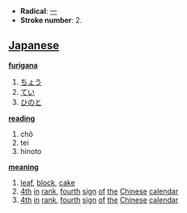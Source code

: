 * '''Radical''': [[一]]
* '''Stroke number''': 2. 

== [[Japanese]] ==

'''[[furigana]]'''
# [[ちょう]]
# [[てい]]
# [[ひのと]]

'''[[reading]]'''
# chô
# tei
# hinoto

'''[[meaning]]'''
# [[leaf]], [[block]], [[cake]]
# [[4th]] [[in]] [[rank]], [[fourth]] [[sign]] [[of]] [[the]] [[Chinese]] [[calendar]]
# [[4th]] [[in]] [[rank]], [[fourth]] [[sign]] [[of]] [[the]] [[Chinese]] [[calendar]]